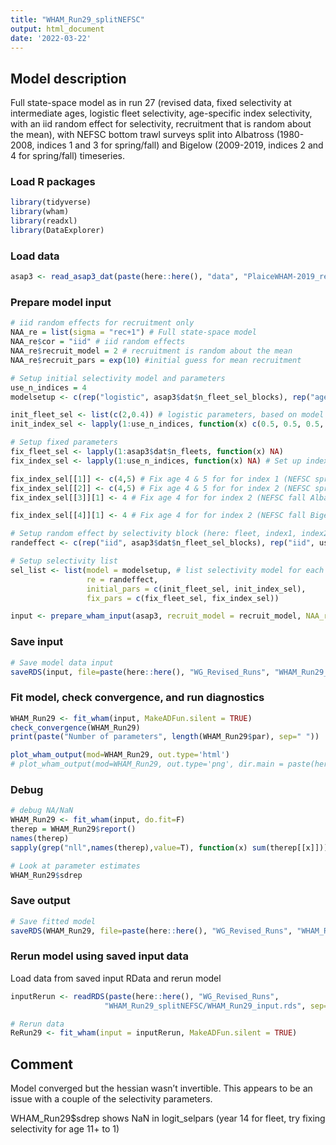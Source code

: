 ```yaml
---
title: "WHAM_Run29_splitNEFSC"
output: html_document
date: '2022-03-22'
---
```


## Model description
Full state-space model as in run 27 (revised data, fixed selectivity at intermediate ages, logistic fleet selectivity, age-specific index selectivity, with an iid random effect for selectivity, recruitment that is random about the mean), with NEFSC bottom trawl surveys split into Albatross (1980-2008, indices 1 and 3 for spring/fall) and Bigelow (2009-2019, indices 2 and 4 for spring/fall) timeseries. 

### Load R packages
```r
library(tidyverse)
library(wham)
library(readxl)
library(DataExplorer)
```

### Load data
```r
asap3 <- read_asap3_dat(paste(here::here(), "data", "PlaiceWHAM-2019_revised_NEFSC-LW-WAA_splitNEFSC.DAT", sep="/"))
```

### Prepare model input
```r
# iid random effects for recruitment only 
NAA_re = list(sigma = "rec+1") # Full state-space model
NAA_re$cor = "iid" # iid random effects
NAA_re$recruit_model = 2 # recruitment is random about the mean
NAA_re$recruit_pars = exp(10) #initial guess for mean recruitment

# Setup initial selectivity model and parameters
use_n_indices = 4
modelsetup <- c(rep("logistic", asap3$dat$n_fleet_sel_blocks), rep("age-specific", use_n_indices))

init_fleet_sel <- list(c(2,0.4)) # logistic parameters, based on model type
init_index_sel <- lapply(1:use_n_indices, function(x) c(0.5, 0.5, 0.5, 1, 1, 0.5, 0.5, 0.5, 0.5, 0.5, 0.5))

# Setup fixed parameters
fix_fleet_sel <- lapply(1:asap3$dat$n_fleets, function(x) NA) 
fix_index_sel <- lapply(1:use_n_indices, function(x) NA) # Set up index object

fix_index_sel[[1]] <- c(4,5) # Fix age 4 & 5 for for index 1 (NEFSC spring Albatross)
fix_index_sel[[2]] <- c(4,5) # Fix age 4 & 5 for for index 2 (NEFSC spring Bigelow)
fix_index_sel[[3]][1] <- 4 # Fix age 4 for for index 2 (NEFSC fall Albatross)

fix_index_sel[[4]][1] <- 4 # Fix age 4 for for index 2 (NEFSC fall Bigelow)

# Setup random effect by selectivity block (here: fleet, index1, index2)
randeffect <- c(rep("iid", asap3$dat$n_fleet_sel_blocks), rep("iid", use_n_indices))

# Setup selectivity list
sel_list <- list(model = modelsetup, # list selectivity model for each fleet and index
                 re = randeffect,
                 initial_pars = c(init_fleet_sel, init_index_sel),
                 fix_pars = c(fix_fleet_sel, fix_index_sel))

input <- prepare_wham_input(asap3, recruit_model = recruit_model, NAA_re = NAA_re, selectivity = sel_list, model_name = "WHAM_Run29") 
```

### Save input
```r
# Save model data input
saveRDS(input, file=paste(here::here(), "WG_Revised_Runs", "WHAM_Run29_splitNEFSC", "WHAM_Run29_input.rds", sep="/"))
```

### Fit model, check convergence, and run diagnostics
```r
WHAM_Run29 <- fit_wham(input, MakeADFun.silent = TRUE) 
check_convergence(WHAM_Run29)
print(paste("Number of parameters", length(WHAM_Run29$par), sep=" "))

plot_wham_output(mod=WHAM_Run29, out.type='html')
# plot_wham_output(mod=WHAM_Run29, out.type='png', dir.main = paste(here::here(), "WHAM_Run29", sep="/"))
```

### Debug
```r
# debug NA/NaN
WHAM_Run29 <- fit_wham(input, do.fit=F)
therep = WHAM_Run29$report()
names(therep)
sapply(grep("nll",names(therep),value=T), function(x) sum(therep[[x]]))

# Look at parameter estimates
WHAM_Run29$sdrep
```

### Save output
```r
# Save fitted model
saveRDS(WHAM_Run29, file=paste(here::here(), "WG_Revised_Runs", "WHAM_Run29_splitNEFSC", "WHAM_Run29_model.rds", sep="/"))
```

### Rerun model using saved input data
Load data from saved input RData and rerun model
```r
inputRerun <- readRDS(paste(here::here(), "WG_Revised_Runs",
                     "WHAM_Run29_splitNEFSC/WHAM_Run29_input.rds", sep="/"))

# Rerun data
ReRun29 <- fit_wham(input = inputRerun, MakeADFun.silent = TRUE)
```

## Comment
Model converged but the hessian wasn't invertible. This appears to be an issue with a couple of the selectivity parameters.

WHAM_Run29$sdrep shows NaN in logit_selpars (year 14 for fleet, try fixing selectivity for age 11+ to 1)
